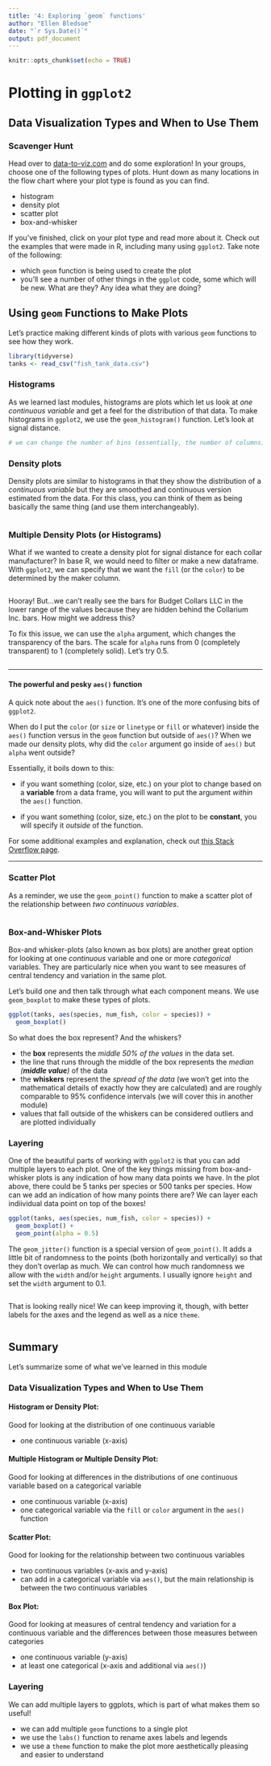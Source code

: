 ```yaml
---
title: '4: Exploring `geom` functions'
author: "Ellen Bledsoe"
date: "`r Sys.Date()`"
output: pdf_document
---
```


```r
knitr::opts_chunk$set(echo = TRUE)
```

# Plotting in `ggplot2`

## Data Visualization Types and When to Use Them

### Scavenger Hunt

Head over to [data-to-viz.com](https://www.data-to-viz.com/) and do some exploration! In your groups, choose one of the following types of plots. Hunt down as many locations in the flow chart where your plot type is found as you can find.

-   histogram
-   density plot
-   scatter plot
-   box-and-whisker

If you've finished, click on your plot type and read more about it. Check out the examples that were made in R, including many using `ggplot2`. Take note of the following:

-   which `geom` function is being used to create the plot
-   you'll see a number of other things in the `ggplot` code, some which will be new. What are they? Any idea what they are doing?

## Using `geom` Functions to Make Plots

Let's practice making different kinds of plots with various `geom` functions to see how they work.

```r
library(tidyverse)
tanks <- read_csv("fish_tank_data.csv")
```

### Histograms

As we learned last modules, histograms are plots which let us look at *one continuous variable* and get a feel for the distribution of that data. To make histograms in `ggplot2`, we use the `geom_histogram()` function. Let's look at signal distance.

```r
# we can change the number of bins (essentially, the number of columns) by modifying the bins argument in the geom_histogram function
```

### Density plots

Density plots are similar to histograms in that they show the distribution of a *continuous variable* but they are smoothed and continuous version estimated from the data. For this class, you can think of them as being basically the same thing (and use them interchangeably).

```r

```

### Multiple Density Plots (or Histograms)

What if we wanted to create a density plot for signal distance for each collar manufacturer? In base R, we would need to filter or make a new dataframe. With `ggplot2`, we can specify that we want the `fill` (or the `color`) to be determined by the maker column.

```r

```

Hooray! But...we can't really see the bars for Budget Collars LLC in the lower range of the values because they are hidden behind the Collarium Inc. bars. How might we address this?

To fix this issue, we can use the `alpha` argument, which changes the transparency of the bars. The scale for `alpha` runs from 0 (completely transparent) to 1 (completely solid). Let's try 0.5.

```r

```

------------------------------------------------------------------------

#### The powerful and pesky `aes()` function

A quick note about the `aes()` function. It's one of the more confusing bits of `ggplot2`.

When do I put the `color` (or `size` or `linetype` or `fill` or whatever) inside the `aes()` function versus in the `geom` function but outside of `aes()`? When we made our density plots, why did the `color` argument go inside of `aes()` but `alpha` went outside?

Essentially, it boils down to this:

-   if you want something (color, size, etc.) on your plot to change based on a **variable** from a data frame, you will want to put the argument *within* the `aes()` function.

-   if you want something (color, size, etc.) on the plot to be **constant**, you will specify it *outside* of the function.

For some additional examples and explanation, check out [this Stack Overflow page](https://stackoverflow.com/questions/41863049/when-does-the-argument-go-inside-or-outside-aes).

------------------------------------------------------------------------

### Scatter Plot

As a reminder, we use the `geom_point()` function to make a scatter plot of the relationship between *two continuous variables*.

```r

```

### Box-and-Whisker Plots

Box-and whisker-plots (also known as box plots) are another great option for looking at one *continuous* variable and one or more *categorical* variables. They are particularly nice when you want to see measures of central tendency and variation in the same plot.

Let's build one and then talk through what each component means. We use `geom_boxplot` to make these types of plots.

```r
ggplot(tanks, aes(species, num_fish, color = species)) +
  geom_boxplot() 
```

So what does the box represent? And the whiskers?

-   the **box** represents the *middle 50% of the values* in the data set.
-   the line that runs through the middle of the box represents the *median (**middle value**)* of the data
-   the **whiskers** represent the *spread of the data* (we won't get into the mathematical details of exactly how they are calculated) and are roughly comparable to 95% confidence intervals (we will cover this in another module)
-   values that fall outside of the whiskers can be considered outliers and are plotted individually

### Layering

One of the beautiful parts of working with `ggplot2` is that you can add multiple layers to each plot. One of the key things missing from box-and-whisker plots is any indication of how many data points we have. In the plot above, there could be 5 tanks per species or 500 tanks per species. How can we add an indication of how many points there are? We can layer each indiividual data point on top of the boxes!

```r
ggplot(tanks, aes(species, num_fish, color = species)) +
  geom_boxplot() +
  geom_point(alpha = 0.5)
```

The `geom_jitter()` function is a special version of `geom_point()`. It adds a little bit of randomness to the points (both horizontally and vertically) so that they don't overlap as much. We can control how much randomness we allow with the `width` and/or `height` arguments. I usually ignore `height` and set the `width` argument to 0.1.

```r

```

That is looking really nice! We can keep improving it, though, with better labels for the axes and the legend as well as a nice `theme`.

```r

```

## Summary

Let's summarize some of what we've learned in this module

### Data Visualization Types and When to Use Them

#### Histogram or Density Plot:

Good for looking at the distribution of one continuous variable

-   one continuous variable (x-axis)

#### Multiple Histogram or Multiple Density Plot:

Good for looking at differences in the distributions of one continuous variable based on a categorical variable

-   one continuous variable (x-axis)
-   one categorical variable via the `fill` or `color` argument in the `aes()` function

#### Scatter Plot:

Good for looking for the relationship between two continuous variables

-   two continuous variables (x-axis and y-axis)
-   can add in a categorical variable via `aes()`, but the main relationship is between the two continuous variables

#### Box Plot:

Good for looking at measures of central tendency and variation for a continuous variable and the differences between those measures between categories

-   one continuous variable (y-axis)
-   at least one categorical (x-axis and additional via `aes()`)

### Layering

We can add multiple layers to ggplots, which is part of what makes them so useful!

-   we can add multiple `geom` functions to a single plot
-   we use the `labs()` function to rename axes labels and legends
-   we use a `theme` function to make the plot more aesthetically pleasing and easier to understand
